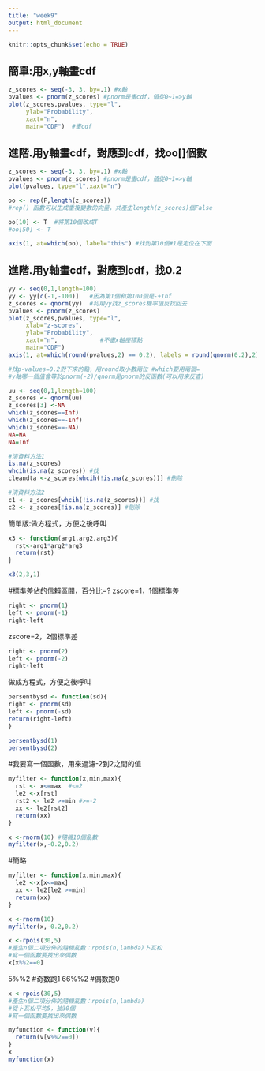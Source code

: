 ```yaml
---
title: "week9"
output: html_document
---
```


```r
knitr::opts_chunk$set(echo = TRUE)
```

## 簡單:用x,y軸畫cdf
```r
z_scores <- seq(-3, 3, by=.1) #x軸
pvalues <- pnorm(z_scores) #pnorm是畫cdf，值從0~1=>y軸
plot(z_scores,pvalues, type="l",
     ylab="Probability",
     xaxt="n",
     main="CDF")  #畫cdf
```
## 進階.用y軸畫cdf，對應到cdf，找oo[]個數

```r
z_scores <- seq(-3, 3, by=.1) #x軸
pvalues <- pnorm(z_scores) #pnorm是畫cdf，值從0~1=>y軸
plot(pvalues, type="l",xaxt="n")  

oo <- rep(F,length(z_scores))  
#rep() 函數可以生成重複變數的向量，共產生length(z_scores)個False

oo[10] <- T  #將第10個改成T
#oo[50] <- T

axis(1, at=which(oo), label="this") #找到第10個#1是定位在下面

```

## 進階.用y軸畫cdf，對應到cdf，找0.2
```r
yy <- seq(0,1,length=100)
yy <- yy[c(-1,-100)]   #因為第1個和第100個是-+Inf
z_scores <- qnorm(yy)  #利用yy找z_scores機率值反找回去
pvalues <- pnorm(z_scores)
plot(z_scores,pvalues, type="l",
     xlab="z-scores",
     ylab="Probability",
     xaxt="n",            #不畫x軸座標點
     main="CDF")
axis(1, at=which(round(pvalues,2) == 0.2), labels = round(qnorm(0.2),2))

#找p-values=0.2對下來的點，用round取小數兩位 #which要用兩個=
#y軸哪一個值會等於pnorm(-2)/qnorm是pnorm的反函數(可以用來反查)
```

```r
uu <- seq(0,1,length=100)
z_scores <- qnorm(uu)
z_scores[3] <-NA
which(z_scores==Inf)
which(z_scores==-Inf)
which(z_scores==-NA)
NA=NA
NA=Inf

#清資料方法1
is.na(z_scores) 
whcih(is.na(z_scores)) #找
cleandta <-z_scores[whcih(!is.na(z_scores))] #刪除

#清資料方法2
c1 <- z_scores[whcih(!is.na(z_scores))] #找
c2 <- z_scores[!is.na(z_scores)] #刪除
```
簡單版:做方程式，方便之後呼叫
```r
x3 <- function(arg1,arg2,arg3){
  rst<-arg1*arg2*arg3
  return(rst)
}

x3(2,3,1)
```


#標準差佔的信賴區間，百分比=?
zscore=1，1個標準差
```r
right <- pnorm(1)
left <- pnorm(-1)
right-left
```

zscore=2，2個標準差
```r
right <- pnorm(2)
left <- pnorm(-2)
right-left
```

做成方程式，方便之後呼叫
```r
persentbysd <- function(sd){
right <- pnorm(sd)
left <- pnorm(-sd)
return(right-left)
}

persentbysd(1)
persentbysd(2)
```

#我要寫一個函數，用來過濾-2到2之間的值
```r
myfilter <- function(x,min,max){
  rst <- x<=max  #<=2
  le2 <-x[rst]
  rst2 <- le2 >=min #>=-2
  xx <- le2[rst2]
  return(xx)
}

x <-rnorm(10) #隨機10個亂數
myfilter(x,-0.2,0.2)
```
#簡略
```r
myfilter <- function(x,min,max){
  le2 <-x[x<=max]
  xx <- le2[le2 >=min]
  return(xx)
}

x <-rnorm(10)
myfilter(x,-0.2,0.2)
```
```r
x <-rpois(30,5)  
#產生n個二項分佈的隨機亂數：rpois(n,lambda)卜瓦松
#寫一個函數要找出來偶數
x[x%%2==0]

```
5%%2  #奇數跑1
66%%2 #偶數跑0

```r
x <-rpois(30,5)  
#產生n個二項分佈的隨機亂數：rpois(n,lambda)
#從卜瓦松平均5，抽30個
#寫一個函數要找出來偶數

myfunction <- function(v){
  return(v[v%%2==0])
}
x
myfunction(x)
```
